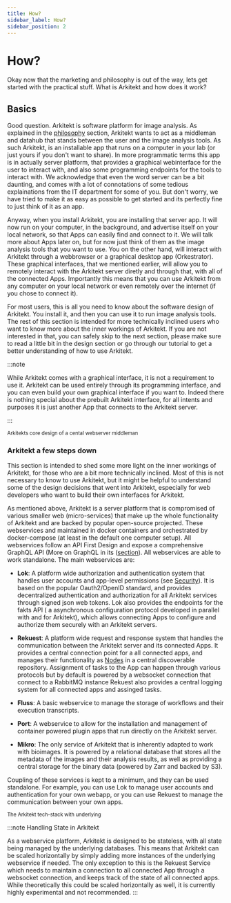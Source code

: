 ```yaml
---
title: How?
sidebar_label: How?
sidebar_position: 2
---
```




# How?

Okay now that the marketing and philosophy is out of the way, lets get started with the practical stuff. What is Arkitekt and how does it work?


## Basics

Good question. Arkitekt is software platform for image analysis. As explained in the [philosophy](/docs/philosophy) section, Arkitekt wants to act as 
a middleman and datahub that stands between the user and the image analysis tools. As such Arkitekt, is an installable app that runs on a computer in your
lab (or just yours if you don't want to share). In more programmatic terms this app is in actually server platform, that provides a graphical webinterface for the user to interact with, and also some
programming endpoints for the tools to interact with. We acknowledge that even the word server can be a bit daunting, and comes with a lot of connotations of some tedious explainations
from the IT department for some of you. But don't worry, we have tried to make it as easy as possible to get started and its perfectly fine to just think of it as an app.

Anyway, when you install Arkitekt, you are installing that server app. It will now run on your computer, in the background, and advertise itself on your local network, so that
Apps can easily find and connect to it. We will talk more about Apps later on, but for now just think of them as the image analysis tools that you want to use. 
You on the other hand, will interact with Arkitekt through a webbrowser or a graphical desktop app (Orkestrator). These graphical interfaces, that we mentioned earlier, will allow you to remotely interact with the
Arkitekt server diretly and through that, with all of the connected Apps. Importantly this means that you can use Arkitekt from any computer on your local network or even remotely over the internet (if you chose to connect it).

For most users, this is all you need to know about the software design of Arkitekt. You install it, and then you can use it to run image analysis tools. The rest of this section is intended for more technically
inclined users who want to know more about the inner workings of Arkitekt. If you are not interested in that, you can safely skip to the next section, please make sure to read a little bit in the design
section or go through our tutorial to get a better understanding of how to use Arkitekt.




:::note 

While Arkitekt comes with a graphical interface, it is not a requirement to use it. Arkitekt can be used entirely through its programming interface, and you can even build your own graphical interface if you want to.
Indeed there is nothing special about the prebuilt Arkitekt interface, for all intents and purposes it is just another App that connects to the Arkitekt server.   

:::

<div className="mt-2 p-6">
<Image img={thumbnail} />

<div className="text-gray-400 mb-2">
<small>Arkitekts core design of a cental webserver middleman </small>
</div>
</div>

### Arkitekt a few steps down

This section is intended to shed some more light on the inner workings of Arkitekt, for those who are a bit more technically inclined. Most of this is not necessary to know to use Arkitekt, but it might be helpful to understand
some of the design decisions that went into Arkitekt, especially for web developers who want to build their own interfaces for Arkitekt.

As mentioned above, Arkitekt is a server platform that is compromised of various smaller web (micro-services) that make up the whole functionality of Arkitekt and are backed by popular open-source projected.
These webservices and maintained in docker containers and orchestrated by docker-compose (at least in the default one computer setup). All webservices follow
an API First Design and expose a comprehensive GraphQL API (More on GraphQL in its ([section](/design/api)). All webservices are able to work standalone. The main webservices are:

- **Lok**: A platform wide authorization and authentication system that handles user accounts and app-level permissions (see [Security](/design/security)). It is based on the popular Oauth2/OpenID standard, and provides
decentralized authentication and authorization for all Arkitekt services through signed json web tokens. Lok also provides the endpoints for the fakts API 
( a asynchronous configuration protocol developed in parallel with and for Arkitekt), which allows connecting Apps to configure and authorize them securely with an Arkitekt servers.


- **Rekuest**: A platform wide request and response system that handles the communication between the Arkitekt server and its connected Apps. It provides a central connection point for a all connected apps, and manages their
functionality as [Nodes](/design/nodes) in a central discoverable repository. Assignment of tasks to the App can happen through various protocols but by default is powered by a websocket connection that connect to a RabbitMQ instance
Rekuest also provides a central logging system for all connected apps and assinged tasks.


- **Fluss**: A basic webservice to manage the storage of workflows and their execution transcripts.

- **Port**: A webservice to allow for  the  installation and management of container powered plugin apps that run directly on the Arkitekt server.

- **Mikro**: The only service of Arkitekt that is inherently adapted to work with bioimages. It is powered by a relational database that stores all the metadata of the images and their analysis results, as well
as providing a central storage for the binary data (powered by Zarr and backed by S3). 

Coupling of these services is kept to a minimum, and they can be used standalone. For example, you can use Lok to manage user accounts and authentication for your own webapp, or you can use Rekuest to manage the communication
between your own apps. 








<div className="mt-2 max-w-[30%]">
<Image img={techstack} />

<div className="text-gray-400 mb-2">
<small>The Arkitekt tech-stack with underlying  </small>
</div>
</div>


:::note Handling State in Arkitekt

As a webservice platform, Arkitekt is designed to be stateless, with all state being managed by the underlying databases. This means that Arkitekt can be scaled horizontally by simply adding more instances of the underlying
webservice if needed. The only exception to this is the Rekuest Service which needs to maintain a connection to all connected App through a websocket connection, and keeps track of the state of all connected apps. While theoretically
this could be scaled horizontally as well, it is currently highly experimental and not recommended.
:::